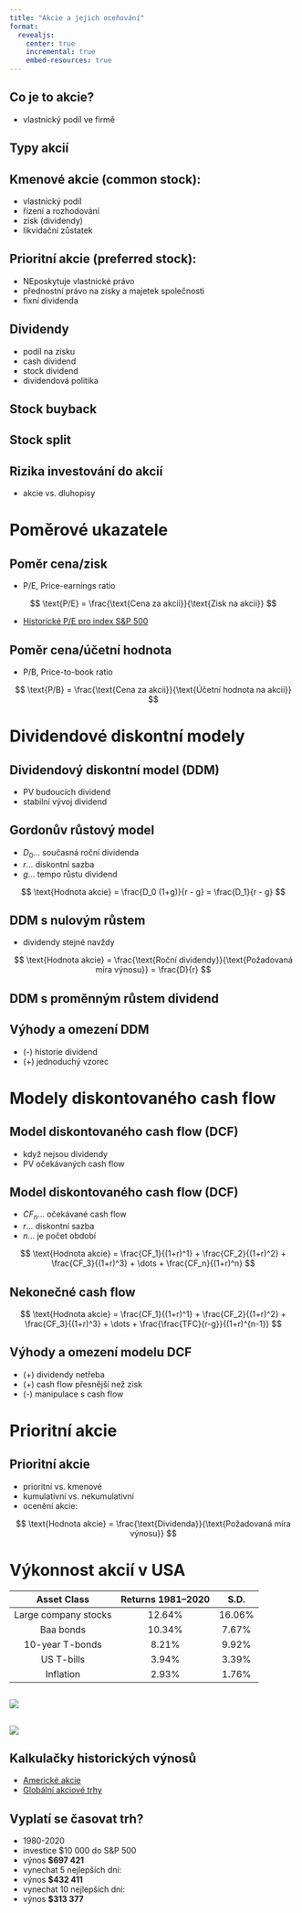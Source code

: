 ```yaml
---
title: "Akcie a jejich oceňování"
format:
  revealjs:
    center: true
    incremental: true
    embed-resources: true
---
```


## Co je to akcie?

- vlastnický podíl ve firmě

## Typy akcií

## Kmenové akcie (common stock):

- vlastnický podíl
- řízení a rozhodování
- zisk (dividendy)
- likvidační zůstatek

## Prioritní akcie (preferred stock):

- NEposkytuje vlastnické právo
- přednostní právo na zisky a majetek společnosti
- fixní dividenda

## Dividendy

- podíl na zisku
- cash dividend
- stock dividend
- dividendová politika

## Stock buyback

## Stock split

## Rizika investování do akcií

- akcie vs. dluhopisy

# Poměrové ukazatele

## Poměr cena/zisk 

- P/E, Price-earnings ratio

::: {.fragment}
$$
\text{P/E} = \frac{\text{Cena za akcii}}{\text{Zisk na akcii}}
$$
:::

- [Historické P/E pro index S&P 500](https://www.multpl.com/s-p-500-pe-ratio>)

## Poměr cena/účetní hodnota

- P/B, Price-to-book ratio

::: {.fragment}
$$
\text{P/B} = \frac{\text{Cena za akcii}}{\text{Účetní hodnota na akcii}}
$$
:::

# Dividendové diskontní modely

## Dividendový diskontní model (DDM)

- PV budoucích dividend
- stabilní vývoj dividend

## Gordonův růstový model

- $D_0 \dots$ současná roční dividenda
- $r \dots$ diskontní sazba
- $g \dots$ tempo růstu dividend

::: {.fragment}
$$
\text{Hodnota akcie} = \frac{D_0 (1+g)}{r - g} = \frac{D_1}{r - g}
$$
:::

## DDM s nulovým růstem

- dividendy stejné navždy

::: {.fragment}
$$
\text{Hodnota akcie} = \frac{\text{Roční dividendy}}{\text{Požadovaná míra výnosu}} = \frac{D}{r}
$$
:::

## DDM s proměnným růstem dividend

## Výhody a omezení DDM

- (-) historie dividend
- (+) jednoduchý vzorec

# Modely diskontovaného cash flow

## Model diskontovaného cash flow (DCF)

- když nejsou dividendy
- PV očekávaných cash flow

## Model diskontovaného cash flow (DCF)

- $CF_n \dots$ očekávané cash flow
- $r \dots$ diskontní sazba
- $n \dots$ je počet období

::: {.fragment}
$$
\text{Hodnota akcie} = \frac{CF_1}{(1+r)^1} + \frac{CF_2}{(1+r)^2} + \frac{CF_3}{(1+r)^3} + \dots + \frac{CF_n}{(1+r)^n}
$$
:::

## Nekonečné cash flow

::: {.fragment}
$$
\text{Hodnota akcie} = \frac{CF_1}{(1+r)^1} + \frac{CF_2}{(1+r)^2} + \frac{CF_3}{(1+r)^3} + \dots + \frac{\frac{TFC}{r-g}}{(1+r)^{n-1}}
$$
:::

## Výhody a omezení modelu DCF

- (+) dividendy netřeba
- (+) cash flow přesnější než zisk
- (-) manipulace s cash flow

# Prioritní akcie

## Prioritní akcie

- prioritní vs. kmenové
- kumulativní vs. nekumulativní
- ocenění akcie:

::: {.fragment}
$$
\text{Hodnota akcie} = \frac{\text{Dividenda}}{\text{Požadovaná míra výnosu}}
$$
:::

# Výkonnost akcií v USA

| Asset Class           | Returns 1981–2020 | S.D.  |
|:---------------------:|:-----------------:|:-----:|
| Large company stocks  |             12.64%| 16.06%|
| Baa bonds             |             10.34%|  7.67%|
| 10-year T-bonds       |              8.21%|  9.92%|
| US T-bills            |              3.94%|  3.39%|
| Inflation             |              2.93%|  1.76%|

##

![](../images/fig_6_8.png){fig-align="center"}

##

![](../images/fig_6_7.png){fig-align="center"}

## Kalkulačky historických výnosů

- [Americké akcie](https://www.mindfullyinvesting.com/articles/6-what-to-invest-in/6-1-historical-returns-and-risks/)
- [Globální akciové trhy](https://www.mindfullyinvesting.com/historical-returns-of-global-stocks/)

## Vyplatí se časovat trh?

- 1980-2020
- investice \$10 000 do S&P 500
- výnos **\$697 421**
- vynechat 5 nejlepších dní:
- výnos **\$432 411**
- vynechat 10 nejlepších dní:
- výnos **\$313 377**

